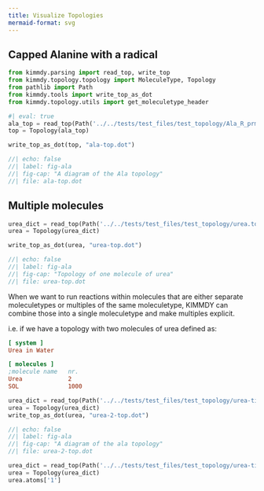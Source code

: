 ```yaml
---
title: Visualize Topologies
mermaid-format: svg
---
```


## Capped Alanine with a radical

```python
from kimmdy.parsing import read_top, write_top
from kimmdy.topology.topology import MoleculeType, Topology
from pathlib import Path
from kimmdy.tools import write_top_as_dot
from kimmdy.topology.utils import get_moleculetype_header
```


```python
#| eval: true
ala_top = read_top(Path('../../tests/test_files/test_topology/Ala_R_prm.top'), use_gmx_dir=False)
top = Topology(ala_top)

write_top_as_dot(top, "ala-top.dot")
```


```dot
//| echo: false
//| label: fig-ala
//| fig-cap: "A diagram of the Ala topology"
//| file: ala-top.dot
```

## Multiple molecules

```python
urea_dict = read_top(Path('../../tests/test_files/test_topology/urea.top'), use_gmx_dir=False)
urea = Topology(urea_dict)

write_top_as_dot(urea, "urea-top.dot")
```


```dot
//| echo: false
//| label: fig-ala
//| fig-cap: "Topology of one molecule of urea"
//| file: urea-top.dot
```


When we want to run reactions within molecules that are either
separate moleculetypes or multiples of the same moleculetype,
KIMMDY can combine those into a single moleculetype and
make multiples explicit.

i.e. if we have a topology with two molecules of urea
defined as:

```ini
[ system ]
Urea in Water

[ molecules ]
;molecule name   nr.
Urea             2
SOL              1000
```


```python
urea_dict = read_top(Path('../../tests/test_files/test_topology/urea-times-2.top'), use_gmx_dir=False)
urea = Topology(urea_dict)
write_top_as_dot(urea, "urea-2-top.dot")
```

```dot
//| echo: false
//| label: fig-ala
//| fig-cap: "A diagram of the ala topology"
//| file: urea-2-top.dot
```


```python
urea_dict = read_top(Path('../../tests/test_files/test_topology/urea-times-2.top'), use_gmx_dir=False)
urea = Topology(urea_dict)
urea.atoms['1']
```


